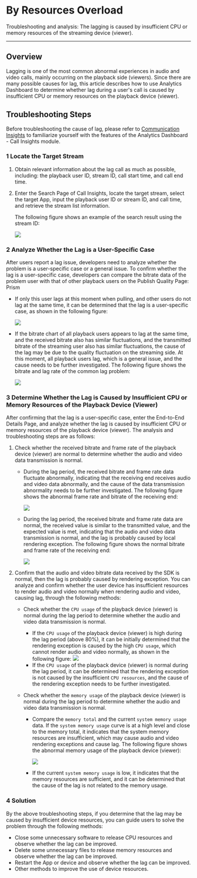 # By Resources Overload


<p style={{fontSize: '1.5em', fontWeight: 'bold',color: 'black'}}>Troubleshooting and analysis: The lagging is caused by insufficient CPU or memory resources of the streaming device (viewer).</p>

- - -

## Overview

Lagging is one of the most common abnormal experiences in audio and video calls, mainly occurring on the playback side (viewers). Since there are many possible causes for lag, this article describes how to use Analytics Dashboard to determine whether lag during a user's call is caused by insufficient CPU or memory resources on the playback device (viewer).

## Troubleshooting Steps

<Note title="Note">

Before troubleshooting the cause of lag, please refer to [Communication Insights](../../Guides/Communication%20Insights/Function%20introduction.mdx) to familiarize yourself with the features of the Analytics Dashboard - Call Insights module.
</Note>

### 1 Locate the Target Stream

1. Obtain relevant information about the lag call as much as possible, including: the playback user ID, stream ID, call start time, and call end time.

2. Enter the Search Page of Call Insights, locate the target stream, select the target App, input the playback user ID or stream ID, and call time, and retrieve the stream list information.

    The following figure shows an example of the search result using the stream ID:

    <Frame width="512" height="auto" caption=""><img src="https://storage.zego.im/sdk-doc/Pics/xingtu_anli/kadunpaicha_xiaxingwangluo/2_dingweimubiaoliu_EN.png" /></Frame>


### 2 Analyze Whether the Lag is a User-Specific Case

After users report a lag issue, developers need to analyze whether the problem is a user-specific case or a general issue. To confirm whether the lag is a user-specific case, developers can compare the bitrate data of the problem user with that of other playback users on the Publish Quality Page: Prism

- If only this user lags at this moment when pulling, and other users do not lag at the same time, it can be determined that the lag is a user-specific case, as shown in the following figure:

    <Frame width="512" height="auto" caption=""><img src="https://storage.zego.im/sdk-doc/Pics/xingtu_anli/kadunpaicha_xiaxingwangluo/4_kadungeli_EN.png" /></Frame>

- If the bitrate chart of all playback users appears to lag at the same time, and the received bitrate also has similar fluctuations, and the transmitted bitrate of the streaming user also has similar fluctuations, the cause of the lag may be due to the quality fluctuation on the streaming side. At this moment, all playback users lag, which is a general issue, and the cause needs to be further investigated. The following figure shows the bitrate and lag rate of the common lag problem:

    <Accordion title="Bitrate and Lag Rate of Common Lag Problem" defaultOpen="false">
      <Frame width="512" height="auto" caption=""><img src="https://storage.zego.im/sdk-doc/Pics/xingtu_anli/kadunpaicha_xiaxingwangluo/3_suoyouyonghukadun_EN.png" /></Frame>
    </Accordion>


### 3 Determine Whether the Lag is Caused by Insufficient CPU or Memory Resources of the Playback Device (Viewer)
After confirming that the lag is a user-specific case, enter the End-to-End Details Page, and analyze whether the lag is caused by insufficient CPU or memory resources of the playback device (viewer). The analysis and troubleshooting steps are as follows:

1. Check whether the received bitrate and frame rate of the playback device (viewer) are normal to determine whether the audio and video data transmission is normal.
    - During the lag period, the received bitrate and frame rate data fluctuate abnormally, indicating that the receiving end receives audio and video data abnormally, and the cause of the data transmission abnormality needs to be further investigated. The following figure shows the abnormal frame rate and bitrate of the receiving end:

      <Accordion title="Abnormal Frame Rate and Bitrate of the Receiving End" defaultOpen="false">
        <Frame width="512" height="auto" caption=""><img src="https://doc-media.zego.im/sdk-doc/Pics/xingtu_anli/kadunpaicha_xiaxingwangluo/5_zhenmalvyichang_EN.png" /></Frame>
      </Accordion>

    - During the lag period, the received bitrate and frame rate data are normal, the received value is similar to the transmitted value, and the expected value is met, indicating that the audio and video data transmission is normal, and the lag is probably caused by local rendering exception. The following figure shows the normal bitrate and frame rate of the receiving end:
        
        <Frame width="512" height="auto" caption=""><img src="https://doc-media.zego.im/sdk-doc/Pics/xingtu_anli/kadunpaicha_xiaxingwangluo/6_zhenmalvzhengchang_EN.png" /></Frame>

2. Confirm that the audio and video bitrate data received by the SDK is normal, then the lag is probably caused by rendering exception. You can analyze and confirm whether the user device has insufficient resources to render audio and video normally when rendering audio and video, causing lag, through the following methods:
    
    - Check whether the `CPU usage` of the playback device (viewer) is normal during the lag period to determine whether the audio and video data transmission is normal.
        - If the `CPU usage` of the playback device (viewer) is high during the lag period (above 80%), it can be initially determined that the rendering exception is caused by the high `CPU usage`, which cannot render audio and video normally, as shown in the following figure:
            <Frame width="512" height="auto" caption=""><img src="https://doc-media.zego.im/sdk-doc/Pics/xingtu_anli/kadunpaicha_xiaxingwangluo/shebeifuzaiyichang_EN.png" /></Frame>
        - If the `CPU usage` of the playback device (viewer) is normal during the lag period, it can be determined that the rendering exception is not caused by the insufficient `CPU resources`, and the cause of the rendering exception needs to be further investigated.

    - Check whether the `memory usage` of the playback device (viewer) is normal during the lag period to determine whether the audio and video data transmission is normal.
        - Compare the `memory total` and the current `system memory usage` data. If the `system memory usage` curve is at a high level and close to the memory total, it indicates that the system memory resources are insufficient, which may cause audio and video rendering exceptions and cause lag. The following figure shows the abnormal memory usage of the playback device (viewer):

            <Frame width="512" height="auto" caption=""><img src="https://doc-media.zego.im/sdk-doc/Pics/xingtu_anli/kadunpaicha_xiaxingwangluo/neicunshiyongliangyichang_EN.png" /></Frame>

        - If the current `system memory usage` is low, it indicates that the memory resources are sufficient, and it can be determined that the cause of the lag is not related to the memory usage.

### 4 Solution

By the above troubleshooting steps, if you determine that the lag may be caused by insufficient device resources, you can guide users to solve the problem through the following methods:
  - Close some unnecessary software to release CPU resources and observe whether the lag can be improved.
  - Delete some unnecessary files to release memory resources and observe whether the lag can be improved.
  - Restart the App or device and observe whether the lag can be improved.
  - Other methods to improve the use of device resources.
